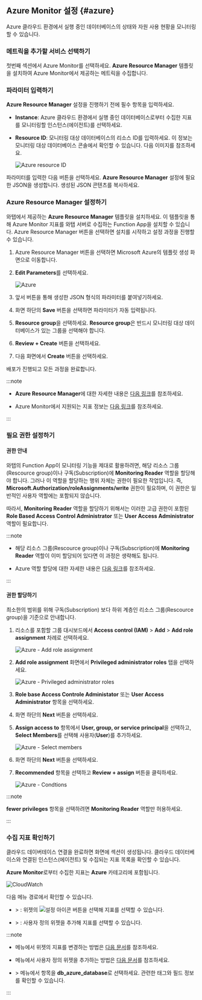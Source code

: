 ## Azure Monitor 설정 {#azure}

Azure 클라우드 환경에서 실행 중인 데이터베이스의 상태와 자원 사용 현황을 모니터링할 수 있습니다.

### 메트릭을 추가할 서비스 선택하기

<ImgLang img="db-cloudsettings-select-service-azure.png" desc="Azure" />

첫번째 섹션에서 <UI>Azure Monitor</UI>를 선택하세요. **Azure Resource Manager** 템플릿을 설치하여 Azure Monitor에서 제공하는 메트릭을 수집합니다.

### 파라미터 입력하기

**Azure Resource Manager** 설정을 진행하기 전에 필수 항목을 입력하세요.

<ImgLang img="db-cloudsettings-azure-input-parameters.png" desc="Azure parameter" />

* **Instance**: Azure 클라우드 환경에서 실행 중인 데이터베이스로부터 수집한 지표를 모니터링할 인스턴스(에이전트)를 선택하세요.

* **Resource ID**: 모니터링 대상 데이터베이스의 리소스 ID를 입력하세요. 이 정보는 모니터링 대상 데이터베이스 콘솔에서 확인할 수 있습니다. 다음 이미지를 참조하세요.

  ![Azure resource ID](/img/db-cloudsettings-azure-resourceid.png)

파라미터를 입력한 다음 <Cmdname sid="BTN08639" className="uitext" /> 버튼을 선택하세요. **Azure Resource Manager** 설정에 필요한 JSON을 생성합니다. 생성된 JSON 콘텐츠를 복사하세요.

### Azure Resource Manager 설정하기

와탭에서 제공하는 **Azure Resource Manager** 템플릿을 설치하세요. 이 템플릿을 통해 Azure Monitor 지표를 와탭 서버로 수집하는 Function App을 설치할 수 있습니다. <UI>Azure Resource Manager</UI> <Cmdname sid="setting" className="uitext" /> 버튼을 선택하면 설치를 시작하고 설정 과정을 진행할 수 있습니다.

<ImgLang img="db-cloudsettings-set-resource-manager.png" desc="Azure Resource Manager" />

1. <UI>Azure Resource Manager</UI> <Cmdname sid="setting" className="uitext" /> 버튼을 선택하면 Microsoft Azure의 템플릿 생성 화면으로 이동합니다.

1. **Edit Parameters**를 선택하세요.

    ![Azure](/img/db-cloudsettings-azure-template.png)

1. 앞서 <Cmdname sid="BTN08639" className="uitext" /> 버튼을 통해 생성한 JSON 형식의 파라미터를 붙여넣기하세요.

    <ImgLang img="db-cloudsettings-azure-edit-parameters.png" desc="Edit parameters" />

1. 화면 하단의 **Save** 버튼을 선택하면 파라미터가 자동 입력됩니다.

1. **Resource group**을 선택하세요. **Resource group**은 반드시 모니터링 대상 데이터베이스가 있는 그룹을 선택해야 합니다.

    <ImgLang img="db-cloudsettings-azure-project-details.png" desc="Azure" />

1. **Review \+ Create** 버튼을 선택하세요.

1. 다음 화면에서 **Create** 버튼을 선택하세요.

배포가 진행되고 모든 과정을 완료합니다.

:::note

* **Azure Resource Manager**에 대한 자세한 내용은 [다음 링크](https://learn.microsoft.com/azure/azure-resource-manager/management/overview)를 참조하세요.

* Azure Monitor에서 지원되는 지표 정보는 [다음 링크](https://learn.microsoft.com/azure/azure-monitor/reference/metrics-index)를 참조하세요.

:::

### 필요 권한 설정하기

#### 권한 안내

와탭의 Function App이 모니터링 기능을 제대로 활용하려면, 해당 리소스 그룹(Rescource group)이나 구독(Subscription)에 **Monitoring Reader** 역할을 할당해야 합니다. 그러나 이 역할을 할당하는 행위 자체는 권한이 필요한 작업입니다. 즉, **Microsoft.Authorization/roleAssignments/write** 권한이 필요하며, 이 권한은 일반적인 사용자 역할에는 포함되지 않습니다.

따라서, **Monitoring Reader** 역할을 할당하기 위해서는 이러한 고급 권한이 포함된 **Role Based Access Control Administrator** 또는 **User Access Administrator** 역할이 필요합니다.

:::note

* 해당 리소스 그룹(Rescource group)이나 구독(Subscription)에 **Monitoring Reader** 역할이 이미 할당되어 있다면 이 과정은 생략해도 됩니다.

* Azure 역할 할당에 대한 자세한 내용은 [다음 링크](https://learn.microsoft.com/azure/role-based-access-control/role-assignments-portal#prerequisites)를 참조하세요.

:::

#### 권한 할당하기

최소한의 범위를 위해 구독(Subscription) 보다 하위 계층인 리소스 그룹(Rescource group)을 기준으로 안내합니다.

1. 리소스를 포함할 그룹 대시보드에서 **Access control (IAM)** &gt; **Add** &gt; **Add role assignment** 차례로 선택하세요.

    ![Azure - Add role assignment](/img/db-cloudsettings-azure-add-role.png)

1. **Add role assignment** 화면에서 **Privileged administrator roles** 탭을 선택하세요.

    ![Azure - Privileged administrator roles](/img/db-cloudsettings-azure-assignment.png)

1. **Role base Access Controle Administator** 또는 **User Access Administrator** 항목을 선택하세요.

1. 화면 하단의 **Next** 버튼을 선택하세요.

1. **Assign access to** 항목에서 **User, group, or service principal**을 선택하고, **Select Members**를 선택해 사용자(**User**)를 추가하세요.

    ![Azure - Select members](/img/db-cloudsettings-azure-assignment-user.png)

1. 화면 하단의 **Next** 버튼을 선택하세요.

1. **Recommended** 항목을 선택하고 **Review + assign** 버튼을 클릭하세요.

    ![Azure - Condtions](/img/db-cloudsettings-azure-conditions.png)

:::note

**fewer privileges** 항목을 선택하려면 **Monitoring Reader** 역할만 허용하세요.

:::

### 수집 지표 확인하기

클라우드 데이버테이스 연결을 완료하면 화면에 <Cmdname sid="TTL08633" className="uitext" /> 섹션이 생성됩니다. 클라우드 데이터베이스와 연결된 인스턴스(에이전트) 및 수집되는 지표 목록을 확인할 수 있습니다.

<ImgLang img="db-cloudsettings-added-azure-cloud-services.png" desc="Cloud Services" />

**Azure Monitor**로부터 수집한 지표는 **Azure** 카테고리에 포함됩니다.

![CloudWatch](/img/db-cloudsettings-check-metrics-category-aws.png)

다음 메뉴 경로에서 확인할 수 있습니다.

* <Cmdname sid="side_dashboard" className="uitext" /> &gt; <Cmdname sid="side_dbMonitoring" className="uitext" />: 위젯의 ![설정 아이콘](/img/ico-setting.svg) 버튼을 선택해 지표를 선택할 수 있습니다.

* <Cmdname sid="side_dashboard" className="uitext" /> &gt; <Cmdname sid="side_multiInstance" className="uitext" />: 사용자 정의 위젯을 추가해 지표를 선택할 수 있습니다.

:::note

* <Cmdname sid="side_dbMonitoring" className="uitext" /> 메뉴에서 위젯의 지표를 변경하는 방법은 [다음 문서](instance-monitoring#selectmetrics)를 참조하세요.

* <Cmdname sid="side_multiInstance" className="uitext" /> 메뉴에서 사용자 정의 위젯을 추가하는 방법은 [다음 문서](multi-instance-monitoring#customwidget)를 참조하세요.

* <Cmdname sid="side_analysis" className="uitext" /> &gt; <Cmdname sid="side_metricsSearch" className="uitext" /> 메뉴에서 <Cmdname sid="category" className="uitext" /> 항목을 **db_azure_database**로 선택하세요. 관련한 태그와 필드 정보를 확인할 수 있습니다.

:::